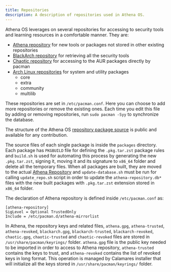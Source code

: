 ```yaml
---
title: Repositories
description: A description of repositories used in Athena OS.
---
```


Athena OS leverages on several repositories for accessing to security tools and learning resources in a comfortable manner. They are:
* [Athena repository](https://athena-os.github.io/athena-repository/) for new tools or packages not stored in other existing repositories
* [BlackArch repository](https://blackarch.org/) for retrieving all the security tools
* [Chaotic repository](https://aur.chaotic.cx/) for accessing to the AUR packages directly by pacman
* [Arch Linux repositories](https://archlinux.org/packages/) for system and utility packages
  * core
  * extra
  * community
  * multilib

These repositories are set in `/etc/pacman.conf`. Here you can choose to add more repositories or remove the existing ones. Each time you edit this file by adding or removing repositories, run `sudo pacman -Syy` to synchronize the database.

The structure of the Athena OS [repository package source](https://github.com/Athena-OS/package-source) is public and available for any contribution.

The source files of each single package is inside the `packages` directory. Each package has `PKGBUILD` file for defining the `.pkg.tar.zst` package rules and `build.sh` is used for automating this process by generating the new `.pkg.tar.zst`, signing it, moving it and its signature to `x86_64` folder and delete all the temporary files.
When all packages are built, they are moved to the actual [Athena Repository](https://github.com/Athena-OS/athena-repository) and `update-database.sh` must be run for calling `update_repo.sh` script in order to update the `athena-repository.db*` files with the new built packages with `.pkg.tar.zst` extension stored in `x86_64` folder.

The declaration of Athena repository is defined inside `/etc/pacman.conf` as:
```
[athena-repository]
SigLevel = Optional TrustedOnly
Include = /etc/pacman.d/athena-mirrorlist
```
In Athena, the repository keys and related files, `athena.gpg`, `athena-trusted`, `athena-revoked`, `blackarch.gpg`, `blackarch-trusted`, `blackarch-revoked`, `chaotic.gpg`, `chaotic-trusted` and `chaotic-revoked` files are stored in `/usr/share/pacman/keyrings/` folder. `athena.gpg` file is the public key needed to be imported in order to access to Athena repository, `athena-trusted` contains the keys to trust, and `athena-revoked` contains the list of revoked keys in long format.
This operation is managed by Calamares installer that will initialize all the keys stored in `/usr/share/pacman/keyrings/` folder.

<ImageComponent />